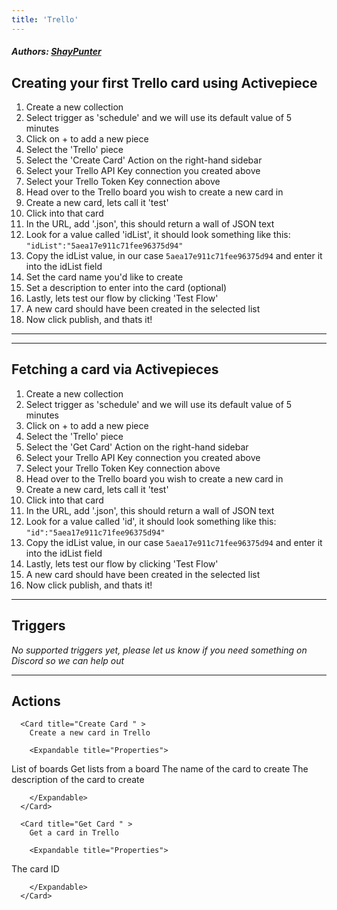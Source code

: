 ```yaml
---
title: 'Trello'
---
```


##### Authors: [ShayPunter](https://github.com/ShayPunter)


## Creating your first Trello card using Activepiece

1. Create a new collection
2. Select trigger as 'schedule' and we will use its default value of 5 minutes
3. Click on + to add a new piece
4. Select the 'Trello' piece
5. Select the 'Create Card' Action on the right-hand sidebar
6. Select your Trello API Key connection you created above
7. Select your Trello Token Key connection above
8. Head over to the Trello board you wish to create a new card in
9. Create a new card, lets call it 'test'
10. Click into that card
11. In the URL, add '.json', this should return a wall of JSON text
12. Look for a value called 'idList', it should look something like this: `"idList":"5aea17e911c71fee96375d94"`
13. Copy the idList value, in our case `5aea17e911c71fee96375d94` and enter it into the idList field
14. Set the card name you'd like to create
15. Set a description to enter into the card (optional)
16. Lastly, lets test our flow by clicking 'Test Flow'
17. A new card should have been created in the selected list
18. Now click publish, and thats it!

---
    
---

## Fetching a card via Activepieces

1. Create a new collection
2. Select trigger as 'schedule' and we will use its default value of 5 minutes
3. Click on + to add a new piece
4. Select the 'Trello' piece
5. Select the 'Get Card' Action on the right-hand sidebar
6. Select your Trello API Key connection you created above
7. Select your Trello Token Key connection above
8. Head over to the Trello board you wish to create a new card in
9. Create a new card, lets call it 'test'
10. Click into that card
11. In the URL, add '.json', this should return a wall of JSON text
12. Look for a value called 'id', it should look something like this: `"id":"5aea17e911c71fee96375d94"`
13. Copy the idList value, in our case `5aea17e911c71fee96375d94` and enter it into the idList field
14. Lastly, lets test our flow by clicking 'Test Flow'
15. A new card should have been created in the selected list
16. Now click publish, and thats it!

---

## Triggers

*No supported triggers yet, please let us know if you need something on Discord so we can help out* 


---

## Actions


      <Card title="Create Card " >
        Create a new card in Trello

        <Expandable title="Properties">
          
<ResponseField name="Boards" required type="Dropdown">
List of boards
</ResponseField>
            
<ResponseField name="Lists" required type="Dropdown">
Get lists from a board
</ResponseField>
            
<ResponseField name="Task Name" required type="Short_text">
The name of the card to create
</ResponseField>
            
<ResponseField name="Task Description"  type="Long_text">
The description of the card to create
</ResponseField>
              
        </Expandable>
      </Card>
  
      <Card title="Get Card " >
        Get a card in Trello

        <Expandable title="Properties">
          
<ResponseField name="Card ID" required type="Short_text">
The card ID
</ResponseField>
              
        </Expandable>
      </Card>
  
